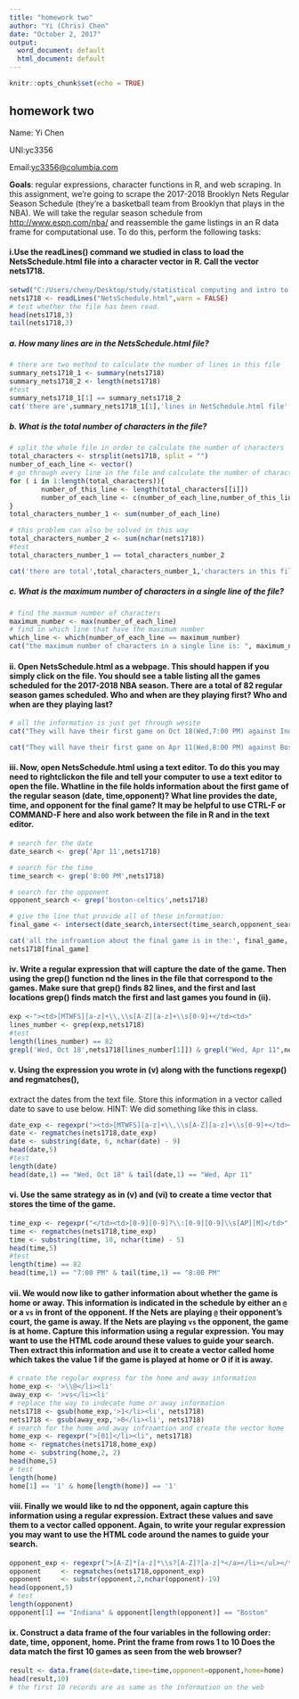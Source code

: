 ```yaml
---
title: "homework two"
author: "Yi (Chris) Chen"
date: "October 2, 2017"
output:
  word_document: default
  html_document: default
---
```


```r
knitr::opts_chunk$set(echo = TRUE)
```

## homework two
Name: Yi Chen  

UNI:yc3356  

Email:<yc3356@columbia.com>   



**Goals**: regular expressions, character functions in R, and web scraping. In this assignment, we're going to scrape the 2017-2018 Brooklyn Nets Regular Season Schedule (they're a basketball team from Brooklyn that plays in the NBA). We will take the regular season schedule from <http://www.espn.com/nba/> and reassemble the game listings in an R data frame for computational use. To do this, perform the following tasks:

#### i.Use the readLines() command we studied in class to load the NetsSchedule.html file into a character vector in R. Call the vector nets1718.
```r
setwd("C:/Users/cheny/Desktop/study/statistical computing and intro to data science/homework/homework two")
nets1718 <- readLines("NetsSchedule.html",warn = FALSE)
# test whether the file has been read.
head(nets1718,3)
tail(nets1718,3)
```

##### a. How many lines are in the NetsSchedule.html file?
```r
# there are two method to calculate the number of lines in this file
summary_nets1718_1 <- summary(nets1718)
summary_nets1718_2 <- length(nets1718)
#test
summary_nets1718_1[1] == summary_nets1718_2
cat('there are',summary_nets1718_1[1],'lines in NetSchedule.html file' )
```

##### b. What is the total number of characters in the file?
```r
# split the whole file in order to calculate the number of characters
total_characters <- strsplit(nets1718, split = "")
number_of_each_line <- vector()
# go through every line in the file and calculate the number of characters in each line
for ( i in 1:length(total_characters)){
        number_of_this_line <- length(total_characters[[i]])
        number_of_each_line <- c(number_of_each_line,number_of_this_line)
}
total_characters_number_1 <- sum(number_of_each_line)

# this problem can also be solved in this way
total_characters_number_2 <- sum(nchar(nets1718))
#test
total_characters_number_1 == total_characters_number_2

cat('there are total',total_characters_number_1,'characters in this file.')
```

##### c. What is the maximum number of characters in a single line of the file?
```r
# find the maxmum number of characters
maximum_number <- max(number_of_each_line)
# find in which line that have the maximum number
which_line <- which(number_of_each_line == maximum_number)
cat("the maximum number of characters in a single line is: ", maximum_number," in the", which_line,"-th line of the file.")
```

#### ii. Open NetsSchedule.html as a webpage. This should happen if you simply click on the file. You should see a table listing all the games scheduled for the 2017-2018 NBA season. There are a total of 82 regular season games scheduled. Who and when are they playing first? Who and when are they playing last?

```r
# all the information is just get through wesite
cat("They will have their first game on Oct 18(Wed,7:00 PM) against Indiana Pacers.")

cat("They will have their first game on Apr 11(Wed,8:00 PM) against Boston Celtics.")
```

#### iii. Now, open NetsSchedule.html using a text editor. To do this you may need to rightclickon the file and tell your computer to use a text editor to open the file. Whatline in the file holds information about the first game of the regular season (date, time,opponent)? What line provides the date, time, and opponent for the final game? It may be helpful to use **CTRL-F** or **COMMAND-F** here and also work between the file in R and in the text editor.
```r
# search for the date
date_search <- grep('Apr 11',nets1718) 

# search for the time
time_search <- grep('8:00 PM',nets1718)

# search for the opponent
opponent_search <- grep('boston-celtics',nets1718)

# give the line that provide all of these information:
final_game <- intersect(date_search,intersect(time_search,opponent_search))

cat('all the infroamtion about the final game is in the:', final_game,'line')
nets1718[final_game]
```

#### iv. Write a regular expression that will capture the date of the game. Then using the grep() function nd the lines in the file that correspond to the games. Make sure that grep() finds 82 lines, and the first and last locations grep() finds match the first and last games you found in (ii).
```r
exp <-"><td>[MTWFS][a-z]+\\,\\s[A-Z][a-z]+\\s[0-9]+</td><td>"
lines_number <- grep(exp,nets1718)
#test
length(lines_number) == 82
grepl('Wed, Oct 18',nets1718[lines_number[1]]) & grepl("Wed, Apr 11",nets1718[lines_number[length(lines_number)]])
```

#### v. Using the expression you wrote in (v) along with the functions regexp() and regmatches(),
extract the dates from the text file. Store this information in a vector called date to save to use below. HINT: We did something like this in class.
```r
date_exp <- regexpr("><td>[MTWFS][a-z]+\\,\\s[A-Z][a-z]+\\s[0-9]+</td><td>", nets1718)
date <- regmatches(nets1718,date_exp)
date <- substring(date, 6, nchar(date) - 9)
head(date,5)
#test
length(date)
head(date,1) == "Wed, Oct 18" & tail(date,1) == "Wed, Apr 11"
```

#### vi. Use the same strategy as in (v) and (vi) to create a time vector that stores the time of the game.
```r
time_exp <- regexpr("</td><td>[0-9][0-9]?\\:[0-9][0-9]\\s[AP][M]</td>", nets1718)
time <- regmatches(nets1718,time_exp)
time <- substring(time, 10, nchar(time) - 5)
head(time,5)
#test
length(time) == 82
head(time,1) == "7:00 PM" & tail(time,1) == "8:00 PM"
```

#### vii. We would now like to gather information about whether the game is home or away. This information is indicated in the schedule by either an `@` or a `vs` in front of the opponent. If the Nets are playing `@` their opponent's court, the game is away. If the Nets are playing `vs` the opponent, the game is at home. Capture this information using a regular expression. You may want to use the HTML code around these values to guide your search. Then extract this information and use it to create a vector called home which takes the value 1 if the game is played at home or 0 if it is away.
```r
# create the regular express for the home and away information
home_exp <- '>\\@</li><li'
away_exp <- '>vs</li><li'
# replace the way to indecate home or away information
nets1718 <- gsub(home_exp,'>1</li><li', nets1718)
nets1718 <- gsub(away_exp,'>0</li><li', nets1718)
# search for the home and away infroamtion and create the vector home
home_exp <- regexpr(">[01]</li><li", nets1718)
home <- regmatches(nets1718,home_exp)
home <- substring(home,2, 2)
head(home,5)
# test
length(home)
home[1] == '1' & home[length(home)] == '1'
```

#### viii. Finally we would like to nd the opponent, again capture this information using a regular expression. Extract these values and save them to a vector called opponent. Again, to write your regular expression you may want to use the HTML code around the names to guide your search.
```r
opponent_exp <- regexpr(">[A-Z]*[a-z]*\\s?[A-Z]?[a-z]*</a></li></ul></td>", nets1718)
opponent     <- regmatches(nets1718,opponent_exp)
opponent     <- substr(opponent,2,nchar(opponent)-19)
head(opponent,5)
# test
length(opponent)
opponent[1] == "Indiana" & opponent[length(opponent)] == "Boston"
```


#### ix. Construct a data frame of the four variables in the following order: date, time, opponent, home. Print the frame from rows 1 to 10 Does the data match the first 10 games as seen from the web browser?
```r
result <- data.frame(date=date,time=time,opponent=opponent,home=home)
head(result,10)
# the first 10 records are as same as the information on the web
```

